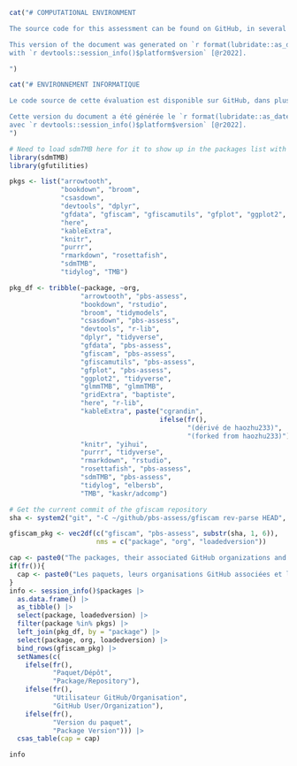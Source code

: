 ```r
cat("# COMPUTATIONAL ENVIRONMENT

The source code for this assessment can be found on GitHub, in several packages in the ````pbs-assess```` organization's repository list (Table \@ref(tab:table-env)).

This version of the document was generated on `r format(lubridate::as_date(Sys.time()), format = '%a %b %d, %Y')`
with `r devtools::session_info()$platform$version` [@r2022].

")
```

```r
cat("# ENVIRONNEMENT INFORMATIQUE

Le code source de cette évaluation est disponible sur GitHub, dans plusieurs paquets de la liste des dépôts de l'organisation ````pbs-assess```` (Tableau \@ref(tab:table-env)).

Cette version du document a été générée le `r format(lubridate::as_date(Sys.time()), format = '%a %b %d, %Y')`
avec `r devtools::session_info()$platform$version` [@r2022].
")
```

```r

# Need to load sdmTMB here for it to show up in the packages list with version number
library(sdmTMB)
library(gfutilities)

pkgs <- list("arrowtooth",
             "bookdown", "broom",
             "csasdown",
             "devtools", "dplyr",
             "gfdata", "gfiscam", "gfiscamutils", "gfplot", "ggplot2", "glmmTMB", "gridExtra",
             "here",
             "kableExtra",
             "knitr",
             "purrr",
             "rmarkdown", "rosettafish",
             "sdmTMB",
             "tidylog", "TMB")

pkg_df <- tribble(~package, ~org,
                  "arrowtooth", "pbs-assess",
                  "bookdown", "rstudio",
                  "broom", "tidymodels",
                  "csasdown", "pbs-assess",
                  "devtools", "r-lib",
                  "dplyr", "tidyverse",
                  "gfdata", "pbs-assess",
                  "gfiscam", "pbs-assess",
                  "gfiscamutils", "pbs-assess",
                  "gfplot", "pbs-assess",
                  "ggplot2", "tidyverse",
                  "glmmTMB", "glmmTMB",
                  "gridExtra", "baptiste",
                  "here", "r-lib",
                  "kableExtra", paste("cgrandin", 
                                      ifelse(fr(),
                                             "(dérivé de haozhu233)",
                                             "(forked from haozhu233)")),
                  "knitr", "yihui",
                  "purrr", "tidyverse",
                  "rmarkdown", "rstudio",
                  "rosettafish", "pbs-assess",
                  "sdmTMB", "pbs-assess",
                  "tidylog", "elbersb",
                  "TMB", "kaskr/adcomp")

# Get the current commit of the gfiscam repository
sha <- system2("git", "-C ~/github/pbs-assess/gfiscam rev-parse HEAD", wait = TRUE, stdout = TRUE)

gfiscam_pkg <- vec2df(c("gfiscam", "pbs-assess", substr(sha, 1, 6)),
                      nms = c("package", "org", "loadedversion"))

cap <- paste0("The packages, their associated GitHub organizations and package versions used for this assessment. All are R packages except for ````gfiscam```` which is an ADMB/C++ package containing the ", iscam, " implementation used in this assessment. The 'Package Version' given for ````gfiscam```` is the commit SHA on GitHub. The 'Package Version' for the R packages are what is returned when running the ````session_info()$packages```` command in R.")
if(fr()){
  cap <- paste0("Les paquets, leurs organisations GitHub associées et les versions des paquets utilisés pour cette évaluation. Tous les paquets sont des paquets R, à l'exception de ````gfiscam```` qui est un paquet ADMB/C++ contenant l'implémentation ", iscam, "utilisée dans cette évaluation. La 'Version du paquet' donnée pour ````gfiscam```` est le commit SHA sur GitHub. La 'Version du paquet' pour les paquets R est celle qui est renvoyée lors de l'exécution de la commande ````session_info()$packages```` dans R.")
}
info <- session_info()$packages |> 
  as.data.frame() |> 
  as_tibble() |> 
  select(package, loadedversion) |> 
  filter(package %in% pkgs) |> 
  left_join(pkg_df, by = "package") |>
  select(package, org, loadedversion) |> 
  bind_rows(gfiscam_pkg) |> 
  setNames(c(
    ifelse(fr(),
           "Paquet/Dépôt",
           "Package/Repository"),
    ifelse(fr(),
           "Utilisateur GitHub/Organisation",
           "GitHub User/Organization"),
    ifelse(fr(),
           "Version du paquet",
           "Package Version"))) |>
  csas_table(cap = cap)

info
```
